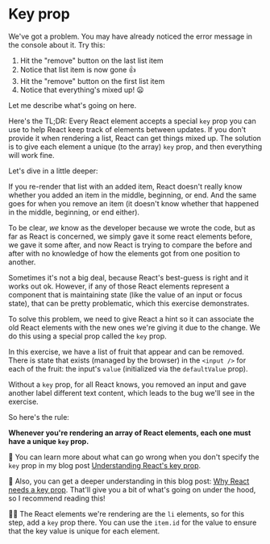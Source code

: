 # Key prop

<EpicVideo url="https://www.epicreact.dev/workshops/react-fundamentals/key-prop" />

We've got a problem. You may have already noticed the error message in the
console about it. Try this:

1. Hit the "remove" button on the last list item
2. Notice that list item is now gone 👍
3. Hit the "remove" button on the first list item
4. Notice that everything's mixed up! 😦

Let me describe what's going on here.

Here's the TL;DR: Every React element accepts a special `key` prop you can use
to help React keep track of elements between updates. If you don't provide it
when rendering a list, React can get things mixed up. The solution is to give
each element a unique (to the array) `key` prop, and then everything will work
fine.

Let's dive in a little deeper:

If you re-render that list with an added item, React doesn't really know whether
you added an item in the middle, beginning, or end. And the same goes for when
you remove an item (it doesn't know whether that happened in the middle,
beginning, or end either).

To be clear, _we_ know as the developer because we wrote the code, but as far as
React is concerned, we simply gave it some react elements before, we gave it
some after, and now React is trying to compare the before and after with no
knowledge of how the elements got from one position to another.

Sometimes it's not a big deal, because React's best-guess is right and it works
out ok. However, if any of those React elements represent a component that is
maintaining state (like the value of an input or focus state), that can be
pretty problematic, which this exercise demonstrates.

To solve this problem, we need to give React a hint so it can associate the old
React elements with the new ones we're giving it due to the change. We do this
using a special prop called the `key` prop.

In this exercise, we have a list of fruit that appear and can be removed. There
is state that exists (managed by the browser) in the `<input />` for each of the
fruit: the input's `value` (initialized via the `defaultValue` prop).

Without a `key` prop, for all React knows, you removed an input and gave another
label different text content, which leads to the bug we'll see in the exercise.

So here's the rule:

**Whenever you're rendering an array of React elements, each one must have a
unique `key` prop.**

📜 You can learn more about what can go wrong when you don't specify the `key`
prop in my blog post
[Understanding React's key prop](https://kentcdodds.com/blog/understanding-reacts-key-prop).

📜 Also, you can get a deeper understanding in this blog post:
[Why React needs a key prop](https://epicreact.dev/why-react-needs-a-key-prop).
That'll give you a bit of what's going on under the hood, so I recommend reading
this!

👨‍💼 The React elements we're rendering are the `li` elements, so for this
step, add a `key` prop there. You can use the `item.id` for the value to ensure
that the key value is unique for each element.
